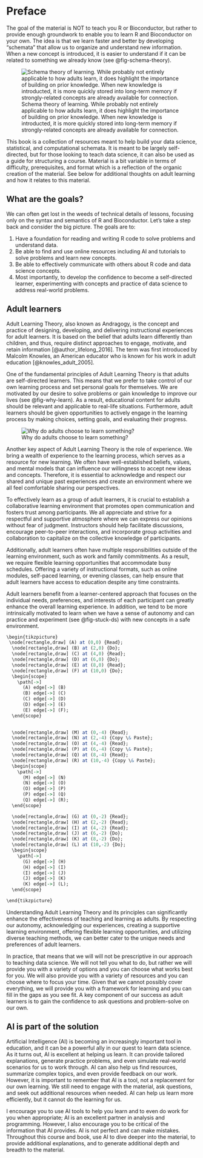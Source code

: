 # Preface {.unnumbered}

The goal of the material is NOT to teach you R or Bioconductor, but rather to 
provide enough groundwork to enable you to learn R and Bioconductor on your own.
The idea is that we learn faster and better by developing "schemata" that
allow us to organize and understand new information. When a new concept is
introduced, it is easier to understand if it can be related to something we
already know (see @fig-schema-theory). 

![Schema theory of learning. While probably not entirely applicable to how adults learn, it does highlight the importance of building on prior knowledge. When new knowledge is introducted, it is more quickly stored into long-term memory if strongly-related concepts are already available for connection.](images/schema_theory1.png){#fig-schema-theory}

This book is a collection of resources meant to help build your data science,
statistical, and computational schemata. It is meant to 
be largely self-directed, but for those looking to teach data science, it can
also be used as a guide for structuring a course. Material is a bit variable 
in terms of difficulty, prerequisites, and format which is a reflection of the
organic creation of the material. See below for additional thoughts on 
adult learning and how it relates to this material.

## What are the goals?

We can often get lost in the weeds of technical details of lessons, focusing only on
the syntax and semantics of R and Bioconductor. Let's take a step back and
consider the big picture. The goals are to:

1. Have a foundation for reading and writing R code to solve problems and understand data.
2. Be able to find and use online resources including AI and tutorials to solve problems and learn new concepts.
3. Be able to effectively communicate with others about R code and data science concepts.
4. Most importantly, to develop the confidence to become a self-directed learner, experimenting with concepts and practice of data science to address real-world problems.

## Adult learners

Adult Learning Theory, also known as Andragogy, is the concept and practice of
designing, developing, and delivering instructional experiences for adult
learners. It is based on the belief that adults learn differently than
children, and thus, require distinct approaches to engage, motivate, and retain
information [@author_lifelong_2016]. The term was first introduced by Malcolm
Knowles, an American educator who is known for his work in adult education
[@knowles_adult_2005].

One of the fundamental principles of Adult Learning Theory is that adults are
self-directed learners. This means that we prefer to take control of our
own learning process and set personal goals for themselves. We are motivated
by our desire to solve problems or gain knowledge to improve our lives (see @fig-why-learn). As
a result, educational content for adults should be relevant and applicable to
real-life situations. Furthermore, adult learners should be given opportunities
to actively engage in the learning process by making choices, setting goals,
and evaluating their progress.

![Why do adults choose to learn something?](images/why_learn.png){#fig-why-learn}

Another key aspect of Adult Learning Theory is the role of experience. We
bring a wealth of experience to the learning process, which serves as a
resource for new learning. We often have well-established beliefs, values,
and mental models that can influence our willingness to accept new ideas and
concepts. Therefore, it is essential to acknowledge and respect our shared and unique past
experiences and create an environment where we all feel comfortable sharing
our perspectives.

To effectively learn as a group of adult learners, it is crucial to establish a collaborative
learning environment that promotes open communication and fosters trust among
participants. We all appreciate and strive for a respectful and supportive atmosphere
where we can express our opinions without fear of judgment. Instructors
should help facilitate discussions, encourage peer-to-peer interactions, and
incorporate group activities and collaboration to capitalize on the collective
knowledge of participants.

Additionally, adult learners often have multiple responsibilities outside of
the learning environment, such as work and family commitments. As a result,
we require flexible learning opportunities that accommodate busy
schedules. Offering a variety of instructional formats, such as online modules,
self-paced learning, or evening classes, can help ensure that adult learners
have access to education despite any time constraints.

Adult learners benefit from a learner-centered approach that focuses on
the individual needs, preferences, and interests of each participant can
greatly enhance the overall learning experience. In addition, we tend to 
be more intrinsically motivated to learn when we have a sense of autonomy and
can practice and experiment (see @fig-stuck-ds) with new concepts in a safe environment. 

```r
\begin{tikzpicture}
 \node[rectangle,draw] (A) at (0,0) {Read};
  \node[rectangle,draw] (B) at (2,0) {Do};
  \node[rectangle,draw] (C) at (4,0) {Read};
  \node[rectangle,draw] (D) at (6,0) {Do};
  \node[rectangle,draw] (E) at (8,0) {Read};
  \node[rectangle,draw] (F) at (10,0) {Do};
  \begin{scope}
    \path[->] 
      (A) edge[->] (B)
      (B) edge[->] (C)
      (C) edge[->] (D)
      (D) edge[->] (E)
      (E) edge[->] (F);
  \end{scope}
 

  \node[rectangle,draw] (M) at (0,-4) {Read};
  \node[rectangle,draw] (N) at (2,-4) {Copy \& Paste};
  \node[rectangle,draw] (O) at (4,-4) {Read};
  \node[rectangle,draw] (P) at (6,-4) {Copy \& Paste};
  \node[rectangle,draw] (Q) at (8,-4) {Read};
  \node[rectangle,draw] (R) at (10,-4) {Copy \& Paste};
  \begin{scope}
    \path[->] 
      (M) edge[->] (N)
      (N) edge[->] (O)
      (O) edge[->] (P)
      (P) edge[->] (Q)
      (Q) edge[->] (R);
  \end{scope}

  \node[rectangle,draw] (G) at (0,-2) {Read};
  \node[rectangle,draw] (H) at (2,-2) {Read};
  \node[rectangle,draw] (I) at (4,-2) {Read};
  \node[rectangle,draw] (J) at (6,-2) {Do};
  \node[rectangle,draw] (K) at (8,-2) {Do};
  \node[rectangle,draw] (L) at (10,-2) {Do};
  \begin{scope}
    \path[->] 
      (G) edge[->] (H)
      (H) edge[->] (I)
      (I) edge[->] (J)
      (J) edge[->] (K)
      (K) edge[->] (L);
  \end{scope}

\end{tikzpicture}
```



Understanding Adult Learning Theory and its 
principles can significantly enhance the effectiveness
of teaching and learning as adults. By respecting our autonomy, acknowledging our
experiences, creating a supportive learning environment, offering flexible
learning opportunities, and utilizing diverse teaching methods, we can
better cater to the unique needs and preferences of adult learners.

In practice, that means that we will will not be prescriptive in our approach
to teaching data science. We will not tell you what to do, but rather we will
provide you with a variety of options and you can choose what works best for
you. We will also provide you with a variety of resources and you can choose where
to focus your time. Given that we cannot possibly cover everything, we will
provide you with a framework for learning and you can fill in the gaps as you
see fit. A key component of our success as adult learners is to gain the confidence
to ask questions and problem-solve on our own. 

## AI is part of the solution

Artificial Intelligence (AI) is becoming an increasingly important tool in
education, and it can be a powerful ally in our quest to learn data science.
As it turns out, AI is excellent at helping us learn. It can provide
tailored explanations, generate practice problems, and even simulate real-world
scenarios for us to work through. AI can also help us find resources, summarize
complex topics, and even provide feedback on our work. However, it is important
to remember that AI is a tool, not a replacement for our own learning. We still
need to engage with the material, ask questions, and seek out additional resources
when needed. AI can help us learn more efficiently, but it cannot do the learning
for us.

I encourage you to use AI tools to help you learn and to even do work for you
when appropriate; AI is an excellent partner in analysis and programming. 
However, I also encourage you to be critical of the information
that AI provides. AI is not perfect and can make mistakes. 
Throughout this course and book, use AI to dive deeper into the material, to
provide additional explanations, and to generate additional depth and breadth
to the material. 

